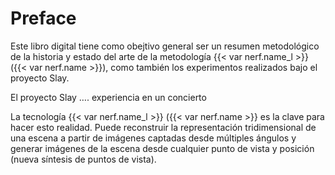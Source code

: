 # Preface {.unnumbered}

Este libro digital tiene como obejtivo general ser un resumen metodológico de la historia y estado del arte de la metodología {{< var nerf.name_l >}} ({{< var nerf.name >}}), como también los experimentos realizados bajo el proyecto Slay.


El proyecto Slay .... experiencia en un concierto

La tecnología {{< var nerf.name_l >}} ({{< var nerf.name >}} es la clave para hacer esto realidad. Puede reconstruir la representación tridimensional de una escena a partir de imágenes captadas desde múltiples ángulos y generar imágenes de la escena desde cualquier punto de vista y posición (nueva síntesis de puntos de vista).



